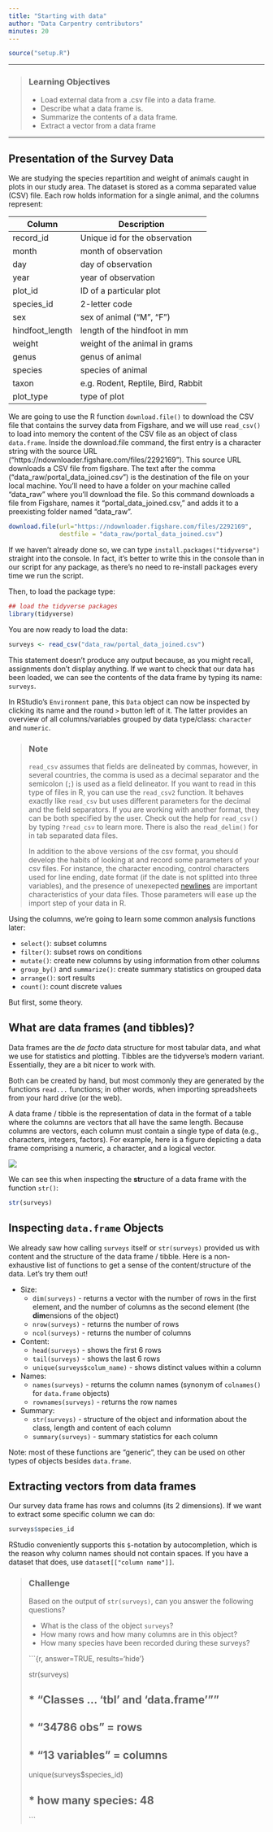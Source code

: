 ```yaml
---
title: "Starting with data"
author: "Data Carpentry contributors"
minutes: 20
---
```


```r
source("setup.R")
```

------------

> ### Learning Objectives
>
> * Load external data from a .csv file into a data frame.
> * Describe what a data frame is.
> * Summarize the contents of a data frame.
> * Extract a vector from a data frame

------------

## Presentation of the Survey Data

We are studying the species repartition and weight of animals caught in plots in our study
area. The dataset is stored as a comma separated value (CSV) file.
Each row holds information for a single animal, and the columns represent:

| Column           | Description                        |
|------------------|------------------------------------|
| record\_id       | Unique id for the observation      |
| month            | month of observation               |
| day              | day of observation                 |
| year             | year of observation                |
| plot\_id         | ID of a particular plot            |
| species\_id      | 2-letter code                      |
| sex              | sex of animal ("M", "F")           |
| hindfoot\_length | length of the hindfoot in mm       |
| weight           | weight of the animal in grams      |
| genus            | genus of animal                    |
| species          | species of animal                  |
| taxon            | e.g. Rodent, Reptile, Bird, Rabbit |
| plot\_type       | type of plot                       |

We are going to use the R function `download.file()` to download the CSV file
that contains the survey data from Figshare, and we will use `read_csv()` to
load into memory the content of the CSV file as an object of class `data.frame`. 
Inside the download.file command, the first entry is a character string with the source URL 
("https://ndownloader.figshare.com/files/2292169"). This source URL downloads a CSV file from 
figshare. The text after the comma ("data_raw/portal_data_joined.csv") is the destination of the 
file on your local machine. You'll need to have a folder on your machine called "data_raw" where 
you'll download the file. So this command downloads a file from Figshare, names it 
"portal_data_joined.csv," and adds it to a preexisting folder named "data_raw".

```r
download.file(url="https://ndownloader.figshare.com/files/2292169",
              destfile = "data_raw/portal_data_joined.csv")
```

If we haven't already done so, we can type `install.packages("tidyverse")` straight into the console. In fact, it's better to write this in the console than in our script for any package, as there's no need to re-install packages every time we run the script.

Then, to load the package type:

```r
## load the tidyverse packages
library(tidyverse)
```

You are now ready to load the data:

```r
surveys <- read_csv("data_raw/portal_data_joined.csv")
```

This statement doesn't produce any output because, as you might recall,
assignments don't display anything. If we want to check that our data has been
loaded, we can see the contents of the data frame by typing its name: `surveys`.

In RStudio's `Environment` pane, this `Data` object can now be inspected by
clicking its name and the round `>` button left of it. The latter provides an
overview of all columns/variables grouped by data type/class: `character` and
`numeric`.

> ### Note
>
> `read_csv` assumes that fields are delineated by commas, however, in several
> countries, the comma is used as a decimal separator and the semicolon (`;`) is
> used as a field delineator. If you want to read in this type of files in R,
> you can use the `read_csv2` function. It behaves exactly like `read_csv` but
> uses different parameters for the decimal and the field separators. If you are
> working with another format, they can be both specified by the user. Check out
> the help for `read_csv()` by typing `?read_csv` to learn more. There is also the `read_delim()` for 
> in tab separated data files.
>
> In addition to the above versions of the csv format, you should develop the habits
> of looking at and record some parameters of your csv files. For instance, 
> the character encoding, control characters used for line ending, date format
> (if the date is not splitted into three variables), and the presence of unexepected
> [newlines](https://en.wikipedia.org/wiki/Newline) are important characteristics of your data files.
> Those parameters will ease up the import step of your data in R.

Using the columns, we're going to learn some common analysis functions later:

- `select()`: subset columns
- `filter()`: subset rows on conditions
- `mutate()`: create new columns by using information from other columns
- `group_by()` and `summarize()`: create summary statistics on grouped data
- `arrange()`: sort results
- `count()`: count discrete values

But first, some theory.

## What are data frames (and tibbles)?

Data frames are the _de facto_ data structure for most tabular data, and what we
use for statistics and plotting. Tibbles are the tidyverse's modern variant.
Essentially, they are a bit nicer to work with.

Both can be created by hand, but most commonly they are generated by the
functions `read...` functions; in other words, when importing
spreadsheets from your hard drive (or the web).

A data frame / tibble is the representation of data in the format of a table where the
columns are vectors that all have the same length. Because columns are
vectors, each column must contain a single type of data (e.g., characters, integers,
factors). For example, here is a figure depicting a data frame comprising a
numeric, a character, and a logical vector.

![](./img/data-frame.svg)


We can see this when inspecting the <b>str</b>ucture of a data frame
with the function `str()`:

```r
str(surveys)
```

## Inspecting `data.frame` Objects

We already saw how calling `surveys` itself or `str(surveys)` provided us with 
content and the structure of the data frame / tibble. Here is a non-exhaustive list of
functions to get a sense of the content/structure of the data. Let's try them out!

* Size:
    * `dim(surveys)` - returns a vector with the number of rows in the first element,
          and the number of columns as the second element (the **dim**ensions of
          the object)
    * `nrow(surveys)` - returns the number of rows
    * `ncol(surveys)` - returns the number of columns

* Content:
    * `head(surveys)` - shows the first 6 rows
    * `tail(surveys)` - shows the last 6 rows
    * `unique(surveys$colum_name)` - shows distinct values within a column

* Names:
    * `names(surveys)` - returns the column names (synonym of `colnames()` for `data.frame`
	   objects)
    * `rownames(surveys)` - returns the row names

* Summary:
    * `str(surveys)` - structure of the object and information about the class, length and
	   content of  each column
    * `summary(surveys)` - summary statistics for each column

Note: most of these functions are "generic", they can be used on other types of
objects besides `data.frame`.


## Extracting vectors from data frames

Our survey data frame has rows and columns (its 2 dimensions). If we want to
extract some specific column we can do:

```r
surveys$species_id
```

RStudio conveniently supports this `$`-notation by autocompletion, which is the
reason why column names should not contain spaces. If you have a dataset that
does, use `dataset[["column name"]]`.


> ### Challenge
>
> Based on the output of `str(surveys)`, can you answer the following questions?
>
> * What is the class of the object `surveys`?
> * How many rows and how many columns are in this object?
> * How many species have been recorded during these surveys?
>
> ```{r, answer=TRUE, results='hide'}
>
> str(surveys)
>
> ## * "Classes ... 'tbl' and 'data.frame'""
> ## * "34786 obs" = rows
> ## * "13 variables" = columns
> 
> unique(surveys$species_id)
> 
> ## * how many species: 48
> ```
